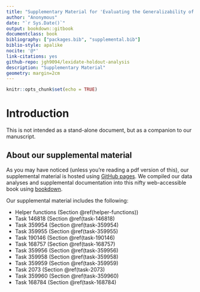```yaml
---
title: "Supplementary Material for 'Evaluating the Generalizability of Machine Learning Pipelines When Using Lexicase or Tournament Selection'"
author: "Anonymous"
date: "`r Sys.Date()`"
output: bookdown::gitbook
documentclass: book
bibliography: ["packages.bib", "supplemental.bib"]
biblio-style: apalike
nocite: '@*'
link-citations: yes
github-repo: jgh9094/lexidate-holdout-analysis
description: "Supplementary Material"
geometry: margin=2cm
---
```


```r
knitr::opts_chunk$set(echo = TRUE)
```

# Introduction

This is not intended as a stand-alone document, but as a companion to our manuscript.

## About our supplemental material

As you may have noticed (unless you're reading a pdf version of this), our supplemental material is hosted using [GitHub pages](https://pages.github.com/).
We compiled our data analyses and supplemental documentation into this nifty web-accessible book using [bookdown](https://bookdown.org).

<!-- The code used for this supplemental material can be found in [this GitHub repository](https://github.com/jgh9094/lexidate-holdout-analysis). -->

Our supplemental material includes the following:

- Helper functions (Section \@ref(helper-functions))
- Task 146818 (Section \@ref(task-146818)
- Task 359954 (Section \@ref(task-359954)
- Task 359955 (Section \@ref(task-359955)
- Task 190146 (Section \@ref(task-190146)
- Task 168757 (Section \@ref(task-168757)
- Task 359956 (Section \@ref(task-359956)
- Task 359958 (Section \@ref(task-359958)
- Task 359959 (Section \@ref(task-359959)
- Task 2073 (Section \@ref(task-2073)
- Task 359960 (Section \@ref(task-359960)
- Task 168784 (Section \@ref(task-168784)


<!-- ## Contributing authors -->

<!-- - [Jose Guadalupe Hernandez](https://jgh9094.github.io/) -->
<!-- - [Anil Kumar Saini](https://theaksaini.github.io/) -->
<!-- - [Jason H. Moore](https://jasonhmoore.org/) -->